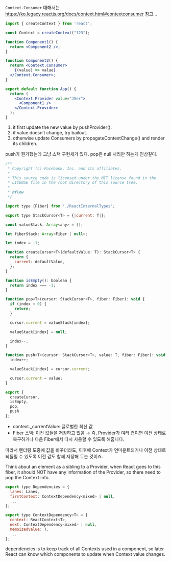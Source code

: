 `Context.Consumer` 대해서는 https://ko.legacy.reactjs.org/docs/context.html#contextconsumer 참고...

```jsx
import { createContext } from 'react';

const Context = createContext("123");

function Component1() {
  return <Component2 />;
}

function Component2() {
  return <Context.Consumer>
    {(value) => value}
  </Context.Consumer>;
}

export default function App() {
  return (
    <Context.Provider value="JSer">
      <Component1 />
    </Context.Provider>
  );
}
```

1. it first update the new value by pushProvider().
1. if value doesn’t change, try bailout.
1. otherwise update Consumers by propagateContextChange() and render its children.

push가 뭔가했는데 그냥 스택 구현체가 있다. pop은 null 처리만 하는게 인상깊다.

```jsx
/**
 * Copyright (c) Facebook, Inc. and its affiliates.
 *
 * This source code is licensed under the MIT license found in the
 * LICENSE file in the root directory of this source tree.
 *
 * @flow
 */

import type {Fiber} from './ReactInternalTypes';

export type StackCursor<T> = {|current: T|};

const valueStack: Array<any> = [];

let fiberStack: Array<Fiber | null>;

let index = -1;

function createCursor<T>(defaultValue: T): StackCursor<T> {
  return {
    current: defaultValue,
  };
}

function isEmpty(): boolean {
  return index === -1;
}

function pop<T>(cursor: StackCursor<T>, fiber: Fiber): void {
  if (index < 0) {
    return;
  }

  cursor.current = valueStack[index];

  valueStack[index] = null;

  index--;
}

function push<T>(cursor: StackCursor<T>, value: T, fiber: Fiber): void {
  index++;

  valueStack[index] = cursor.current;

  cursor.current = value;
}

export {
  createCursor,
  isEmpty,
  pop,
  push
};

```

- context._currentValue: 글로벌한 최신 값
- Fiber 스택: 이전 값들을 저장하고 있음 → 즉, Provider가 여러 겹이면 이전 상태로 복구하거나 다음 Fiber에서 다시 사용할 수 있도록 해줍니다.

따라서 렌더링 도중에 값을 바꾸더라도, 이후에 Context가 언마운트되거나 이전 상태로 되돌릴 수 있도록 이전 값도 함께 저장해 두는 것이죠.

Think about an element as a sibling to a Provider, when React goes to this fiber, it should NOT have any information of the Provider, so there need to pop the Context info.

```jsx
export type Dependencies = {
  lanes: Lanes,
  firstContext: ContextDependency<mixed> | null,
  ...
};

export type ContextDependency<T> = {
  context: ReactContext<T>,
  next: ContextDependency<mixed> | null,
  memoizedValue: T,
  ...
};
```

dependencies is to keep track of all Contexts used in a component, so later React can know which components to update when Context value changes.